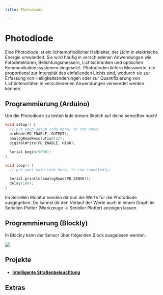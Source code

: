 ```yaml
---
title: Photodiode

---
```


# Photodiode
Eine Photodiode ist ein lichtempfindlicher Halbleiter, der Licht in elektrische Energie umwandelt. Sie wird häufig in verschiedenen Anwendungen wie Fotodetektoren, Belichtungsmessern, Lichtschranken und optischen Kommunikationssystemen eingesetzt. Photodioden liefern Messwerte, die proportional zur Intensität des einfallenden Lichts sind, wodurch sie zur Erfassung von Helligkeitsänderungen oder zur Quantifizierung von Lichtintensitäten in verschiedenen Anwendungen verwendet werden können.


## Programmierung (Arduino)

Um die Photodiode zu testen lade diesen Sketch auf deine senseBox hoch!

```cpp
void setup() {
  // put your setup code here, to run once:
  pinMode(PD_ENABLE, OUTPUT);
  analogReadResolution(12);
  digitalWrite(PD_ENABLE, HIGH);

  Serial.begin(9600);
}

void loop() {
  // put your main code here, to run repeatedly:

  Serial.println(analogRead(PD_SENSE));
  delay(100);
}
```

Im Seriellen Monitor werden dir nun die Werte für die Photodiode ausgegeben. Du kannst dir den Verlauf der Werte auch in einem Graph im Seriellen Plotter (Werkzeuge -> Serieller Plotter) anzeigen lassen.

## Programmierung (Blockly)

In Blockly kann der Sensor über folgenden Block ausgelesen werden:

![](/img/hardware-bilder/photodiode/photodiode_block.svg)

## Projekte

* #### [Intelligente Straßenbeleuchtung](https://sensebox.de/projects/de/2024-01-10-stra%C3%9Fenbeleuchtung_s2)

## Extras